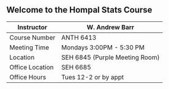 ## Welcome to the Hompal Stats Course

Instructor | W. Andrew Barr
----- | --------
Course Number | ANTH 6413
Meeting Time | Mondays 3:00PM - 5:30 PM
Location | SEH 6845 (Purple Meeting Room) 
Office Location | SEH 6685
Office Hours | Tues 12-2 or by appt
